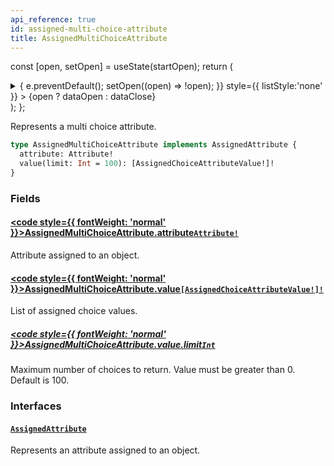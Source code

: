 ```yaml
---
api_reference: true
id: assigned-multi-choice-attribute
title: AssignedMultiChoiceAttribute
---
```






const [open, setOpen] = useState(startOpen);
return (
<details {...(open ? { open: true } : {})} className="details" style={{ border:'none', boxShadow:'none', background:'var(--ifm-background-color)' }}>
<summary
onClick={(e) => {
e.preventDefault();
setOpen((open) => !open);
}}
style={{ listStyle:'none' }} >
{open ? dataOpen : dataClose}
</summary>
{open && children}
</details>
);
};

Represents a multi choice attribute.


<Badge text="Added in Saleor 3.22 (unreleased)" class="badge badge--secondary margin-bottom--sm" />


```graphql
type AssignedMultiChoiceAttribute implements AssignedAttribute {
  attribute: Attribute!
  value(limit: Int = 100): [AssignedChoiceAttributeValue!]!
}
```

### Fields

#### [<code style={{ fontWeight: 'normal' }}>AssignedMultiChoiceAttribute.<b>attribute</b></code>](#)<Bullet />[`Attribute!`](../../../api-reference/attributes/objects/attribute.mdx) <Badge class="badge badge--secondary" text="non-null"/> <Badge class="badge badge--secondary" text="object"/> <Badge class="badge badge--secondary" text="attributes"/>

Attribute assigned to an object.

#### [<code style={{ fontWeight: 'normal' }}>AssignedMultiChoiceAttribute.<b>value</b></code>](#)<Bullet />[`[AssignedChoiceAttributeValue!]!`](../../../api-reference/attributes/objects/assigned-choice-attribute-value.mdx) <Badge class="badge badge--secondary" text="non-null"/> <Badge class="badge badge--secondary" text="object"/> <Badge class="badge badge--secondary" text="attributes"/>

List of assigned choice values.

##### [<code style={{ fontWeight: 'normal' }}>AssignedMultiChoiceAttribute.value.<b>limit</b></code>](#)<Bullet />[`Int`](../../../api-reference/miscellaneous/scalars/int.mdx) <Badge class="badge badge--secondary" text="scalar"/> <Badge class="badge badge--secondary" text="miscellaneous"/>

Maximum number of choices to return. Value must be greater than 0. Default is 100.

### Interfaces

#### [`AssignedAttribute`](../../../api-reference/attributes/interfaces/assigned-attribute.mdx) <Badge class="badge badge--secondary" text="interface"/> <Badge class="badge badge--secondary" text="attributes"/>

Represents an attribute assigned to an object.


<Badge text="Added in Saleor 3.22 (unreleased)" class="badge badge--secondary margin-bottom--sm" />

